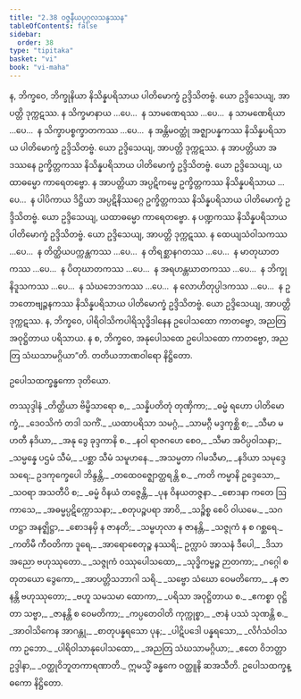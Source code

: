 ```yaml
---
title: "2.38 ဝဇ္ဇနီယပုဂ္ဂလသန္ဒဿန"
tableOfContents: false
sidebar:
  order: 38
type: "tipitaka"
basket: "vi"
book: "vi-maha"
---
```



<DynamicBreadcrumb />

<Division number="183" book="vi-maha" e="ch" v="3" p="189">

<Paragraph number="797" book="vi-maha">
န, ဘိက္ခဝေ, ဘိက္ခုနိယာ နိသိန္နပရိသာယ ပါတိမောက္ခံ ဥဒ္ဒိသိတဗ္ဗံ. ယော ဥဒ္ဒိသေယျ, အာပတ္တိ ဒုက္ကဋဿ. န သိက္ခမာနာယ …ပေ…  န သာမဏေရဿ …ပေ…  န သာမဏေရိယာ …ပေ…  န သိက္ခာပစ္စက္ခာတကဿ …ပေ…  န အန္တိမဝတ္ထုံ အဇ္ဈာပန္နကဿ နိသိန္နပရိသာယ ပါတိမောက္ခံ ဥဒ္ဒိသိတဗ္ဗံ. ယော ဥဒ္ဒိသေယျ, အာပတ္တိ ဒုက္ကဋဿ.
</Paragraph>

<Paragraph number="798" book="vi-maha">
န အာပတ္တိယာ အဒဿနေ ဥက္ခိတ္တကဿ နိသိန္နပရိသာယ ပါတိမောက္ခံ ဥဒ္ဒိသိတဗ္ဗံ. ယော ဥဒ္ဒိသေယျ, ယထာဓမ္မော ကာရေတဗ္ဗော. န အာပတ္တိယာ အပ္ပဋိကမ္မေ ဥက္ခိတ္တကဿ နိသိန္နပရိသာယ …ပေ…  န ပါပိကာယ ဒိဋ္ဌိယာ အပ္ပဋိနိဿဂ္ဂေ ဥက္ခိတ္တကဿ နိသိန္နပရိသာယ ပါတိမောက္ခံ ဥဒ္ဒိသိတဗ္ဗံ. ယော ဥဒ္ဒိသေယျ, ယထာဓမ္မော ကာရေတဗ္ဗော.
</Paragraph>

<Paragraph number="799" book="vi-maha">
န ပဏ္ဍကဿ နိသိန္နပရိသာယ ပါတိမောက္ခံ ဥဒ္ဒိသိတဗ္ဗံ. ယော ဥဒ္ဒိသေယျ, အာပတ္တိ ဒုက္ကဋဿ. န ထေယျသံဝါသကဿ …ပေ…  န တိတ္ထိယပက္ကန္တကဿ …ပေ…  န တိရစ္ဆာနဂတဿ …ပေ…  န မာတုဃာတကဿ …ပေ…  န ပိတုဃာတကဿ …ပေ…  န အရဟန္တဃာတကဿ …ပေ…  န ဘိက္ခုနိဒူသကဿ …ပေ…  န သံဃဘေဒကဿ …ပေ…  န လောဟိတုပ္ပါဒကဿ …ပေ…  န ဥဘတောဗျဉ္ဇနကဿ နိသိန္နပရိသာယ ပါတိမောက္ခံ ဥဒ္ဒိသိတဗ္ဗံ. ယော ဥဒ္ဒိသေယျ, အာပတ္တိ ဒုက္ကဋဿ.
</Paragraph>

<Paragraph number="800" book="vi-maha">
န, ဘိက္ခဝေ, ပါရိဝါသိကပါရိသုဒ္ဓိဒါနေန ဥပေါသထော ကာတဗ္ဗော, အညတြ အဝုဋ္ဌိတာယ ပရိသာယ. န စ, ဘိက္ခဝေ, အနုပေါသထေ ဥပေါသထော ကာတဗ္ဗော, အညတြ သံဃသာမဂ္ဂိယာ”တိ.

</Paragraph>
</Division>

<Paragraph number="801" type="center" book="vi-maha">
တတိယဘာဏဝါရော နိဋ္ဌိတော.

  
ဥပေါသထက္ခန္ဓကော ဒုတိယော.



</Paragraph>

<Paragraph number="802" type="center" book="vi-maha">
တဿုဒ္ဒါနံ


</Paragraph>

<Paragraph number="803" type="verses" book="vi-maha">
_တိတ္ထိယာ ဗိမ္ဗိသာရော စ,_  
_သန္နိပတိတုံ တုဏှိကာ;_  
_ဓမ္မံ ရဟော ပါတိမောက္ခံ,_  
_ဒေဝသိကံ တဒါ သကိံ._  

</Paragraph>

<Paragraph number="804" type="verses" book="vi-maha">
_ယထာပရိသာ သမဂ္ဂံ,_  
_သာမဂ္ဂီ မဒ္ဒကုစ္ဆိ စ;_  
_သီမာ မဟတီ နဒိယာ,_  
_အနု ဒွေ ခုဒ္ဒကာနိ စ._  

</Paragraph>

<Paragraph number="805" type="verses" book="vi-maha">
_နဝါ ရာဇဂဟေ စေဝ,_  
_သီမာ အဝိပ္ပဝါသနာ;_  
_သမ္မန္နေ ပဌမံ သီမံ,_  
_ပစ္ဆာ သီမံ သမူဟနေ._  

</Paragraph>

<Paragraph number="806" type="verses" book="vi-maha">
_အသမ္မတာ ဂါမသီမာ,_  
_နဒိယာ သမုဒ္ဒေ သရေ;_  
ဥဒကုက္ခေပေါ ဘိန္ဒန္တိ,_  
_တထေဝဇ္ဈောတ္ထရန္တိ စ._  

</Paragraph>

<Paragraph number="807" type="verses" book="vi-maha">
_ကတိ ကမ္မာနိ ဥဒ္ဒေသော,_  
_သဝရာ အသတီပိ စ;_  
_ဓမ္မံ ဝိနယံ တဇ္ဇေန္တိ,_  
_ပုန ဝိနယတဇ္ဇနာ._  

</Paragraph>

<Paragraph number="808" type="verses" book="vi-maha">
_စောဒနာ ကတေ ဩကာသေ,_  
_အဓမ္မပ္ပဋိက္ကောသနာ;_  
_စတုပဉ္စပရာ အာဝိ,_  
_သဉ္စိစ္စ စေပိ ဝါယမေ._  

</Paragraph>

<Paragraph number="809" type="verses" book="vi-maha">
_သဂဟဋ္ဌာ အနဇ္ဈိဋ္ဌာ,_  
_စောဒနမှိ န ဇာနတိ;_  
_သမ္ဗဟုလာ န ဇာနန္တိ,_  
_သဇ္ဇုကံ န စ ဂစ္ဆရေ._  

</Paragraph>

<Paragraph number="810" type="verses" book="vi-maha">
_ကတိမီ ကီဝတိကာ ဒူရေ,_  
_အာရောစေတုဉ္စ နဿရိ;_  
ဥက္လာပံ အာသနံ ဒီပေါ,_  
_ဒိသာ အညော ဗဟုဿုတော._  

</Paragraph>

<Paragraph number="811" type="verses" book="vi-maha">
_သဇ္ဇုကံ ဝဿုပေါသထော,_  
_သုဒ္ဓိကမ္မဉ္စ ဉာတကာ;_  
_ဂဂ္ဂေါ စတုတယော ဒွေကော,_  
_အာပတ္တိသဘာဂါ သရိ._  

</Paragraph>

<Paragraph number="812" type="verses" book="vi-maha">
_သဗ္ဗော သံဃော ဝေမတိကော,_  
_န ဇာနန္တိ ဗဟုဿုတော;_  
_ဗဟူ သမသမာ ထောကာ,_  
_ပရိသာ အဝုဋ္ဌိတာယ စ._  

</Paragraph>

<Paragraph number="813" type="verses" book="vi-maha">
_ဧကစ္စာ ဝုဋ္ဌိတာ သဗ္ဗာ,_  
_ဇာနန္တိ စ ဝေမတိကာ;_  
_ကပ္ပတေဝါတိ ကုက္ကုစ္စာ,_  
_ဇာနံ ပဿံ သုဏန္တိ စ._  

</Paragraph>

<Paragraph number="814" type="verses" book="vi-maha">
_အာဝါသိကေန အာဂန္တု,_  
_စာတုပန္နရသော ပုန;_  
_ပါဋိပဒေါ ပန္နရသော,_  
_လိင်္ဂသံဝါသကာ ဥဘော._  

</Paragraph>

<Paragraph number="815" type="verses" book="vi-maha">
_ပါရိဝါသာနုပေါသထော,_  
_အညတြ သံဃသာမဂ္ဂိယာ;_  
_ဧတေ ဝိဘတ္တာ ဥဒ္ဒါနာ,_  
_ဝတ္ထုဝိဘူတကာရဏာတိ._  


</Paragraph>

<Paragraph number="816" type="center" book="vi-maha">
ဣမသ္မိံ ခန္ဓကေ ဝတ္ထူနိ ဆအသီတိ.



</Paragraph>

<Paragraph number="817" type="center" book="vi-maha">
ဥပေါသထက္ခန္ဓကော နိဋ္ဌိတော.
</Paragraph>